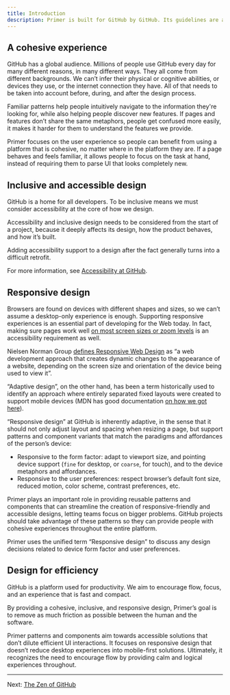```yaml
---
title: Introduction
description: Primer is built for GitHub by GitHub. Its guidelines are a collection of open source principles, standards, and recommendations for designing GitHub. As a design language, Primer provides common grammar and vocabulary to build cohesive, accessible, responsive, and efficient experiences.
---
```


## A cohesive experience

GitHub has a global audience. Millions of people use GitHub every day for many different reasons, in many different ways. They all come from different backgrounds. We can’t infer their physical or cognitive abilities, or devices they use, or the internet connection they have. All of that needs to be taken into account before, during, and after the design process.

Familiar patterns help people intuitively navigate to the information they're looking for, while also helping people discover new features. If pages and features don’t share the same metaphors, people get confused more easily, it makes it harder for them to understand the features we provide.

Primer focuses on the user experience so people can benefit from using a platform that is cohesive, no matter where in the platform they are. If a page behaves and feels familiar, it allows people to focus on the task at hand, instead of requiring them to parse UI that looks completely new.

## Inclusive and accessible design

GitHub is a home for all developers. To be inclusive means we must consider accessibility at the core of how we design.

Accessibility and inclusive design needs to be considered from the start of a project, because it deeply affects its design, how the product behaves, and how it’s built.

Adding accessibility support to a design after the fact generally turns into a difficult retrofit.

For more information, see [Accessibility at GitHub](/accessibility/accessibility-at-github).

## Responsive design

Browsers are found on devices with different shapes and sizes, so we can’t assume a desktop-only experience is enough. Supporting responsive experiences is an essential part of developing for the Web today. In fact, making sure pages work well [on most screen sizes or zoom levels](https://www.w3.org/WAI/WCAG21/Understanding/reflow.html) is an accessibility requirement as well.

Nielsen Norman Group [defines Responsive Web Design](https://www.nngroup.com/articles/responsive-web-design-definition/) as “a web development approach that creates dynamic changes to the appearance of a website, depending on the screen size and orientation of the device being used to view it”.

“Adaptive design”, on the other hand, has been a term historically used to identify an approach where entirely separated fixed layouts were created to support mobile devices (MDN has good documentation [on how we got here](https://developer.mozilla.org/en-US/docs/Learn/CSS/CSS_layout/Responsive_Design#historic_website_layouts)).

“Responsive design” at GitHub is inherently adaptive, in the sense that it should not only adjust layout and spacing when resizing a page, but support patterns and component variants that match the paradigms and affordances of the person’s device:

- Responsive to the form factor: adapt to viewport size, and pointing device support (`fine` for desktop, or `coarse`, for touch), and to the device metaphors and affordances.
- Responsive to the user preferences: respect browser’s default font size, reduced motion, color scheme, contrast preferences, etc.

Primer plays an important role in providing reusable patterns and components that can streamline the creation of responsive-friendly and accessible designs, letting teams focus on bigger problems. GitHub projects should take advantage of these patterns so they can provide people with cohesive experiences throughout the entire platform.

Primer uses the unified term “Responsive design” to discuss any design decisions related to device form factor and user preferences.

## Design for efficiency

GitHub is a platform used for productivity. We aim to encourage flow, focus, and an experience that is fast and compact.

By providing a cohesive, inclusive, and responsive design, Primer’s goal is to remove as much friction as possible between the human and the software.

Primer patterns and components aim towards accessible solutions that don’t dilute efficient UI interactions. It focuses on responsive design that doesn’t reduce desktop experiences into mobile-first solutions. Ultimately, it recognizes the need to encourage flow by providing calm and logical experiences throughout.

---

Next: [The Zen of GitHub](/foundations/zen)
